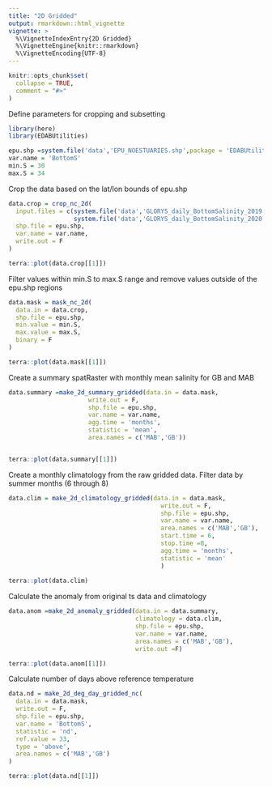 ```yaml
---
title: "2D Gridded"
output: rmarkdown::html_vignette
vignette: >
  %\VignetteIndexEntry{2D Gridded}
  %\VignetteEngine{knitr::rmarkdown}
  %\VignetteEncoding{UTF-8}
---
```


```r
knitr::opts_chunk$set(
  collapse = TRUE,
  comment = "#>"
)
```

Define parameters for cropping and subsetting
```r
library(here)
library(EDABUtilities)

epu.shp =system.file('data','EPU_NOESTUARIES.shp',package = 'EDABUtilities')
var.name = 'BottomS'
min.S = 30
max.S = 34

```

Crop the data based on the lat/lon bounds of epu.shp
```r

data.crop = crop_nc_2d(
  input.files = c(system.file('data','GLORYS_daily_BottomSalinity_2019.nc',package = 'EDABUtilities'),
                  system.file('data','GLORYS_daily_BottomSalinity_2020.nc',package = 'EDABUtilities')),
  shp.file = epu.shp,
  var.name = var.name,
  write.out = F
)

terra::plot(data.crop[[1]])
```
Filter values within min.S to max.S range and remove values outside of the epu.shp regions
```R

data.mask = mask_nc_2d(
  data.in = data.crop,
  shp.file = epu.shp,
  min.value = min.S,
  max.value = max.S,
  binary = F
)

terra::plot(data.mask[[1]])
```
Create a summary spatRaster with monthly mean salinity for GB and MAB

```R
data.summary =make_2d_summary_gridded(data.in = data.mask,
                      write.out = F,
                      shp.file = epu.shp,
                      var.name = var.name,
                      agg.time = 'months',
                      statistic = 'mean',
                      area.names = c('MAB','GB'))


terra::plot(data.summary[[1]])
```
Create a monthly climatology from the raw gridded data. Filter data by summer months (6 through 8)
``` R
data.clim = make_2d_climatology_gridded(data.in = data.mask,
                                          write.out = F,
                                          shp.file = epu.shp,
                                          var.name = var.name,
                                          area.names = c('MAB','GB'),
                                          start.time = 6, 
                                          stop.time =8,
                                          agg.time = 'months',
                                          statistic = 'mean'
                                          )
  
terra::plot(data.clim)
```

Calculate the anomaly from original ts data and climatology
```R
data.anom =make_2d_anomaly_gridded(data.in = data.summary,
                                   climatology = data.clim,
                                   shp.file = epu.shp,
                                   var.name = var.name,
                                   area.names = c('MAB','GB'),
                                   write.out =F)

terra::plot(data.anom[[1]])
```
Calculate number of days above reference temperature
```R
data.nd = make_2d_deg_day_gridded_nc(
  data.in = data.mask,
  write.out = F,
  shp.file = epu.shp,
  var.name = 'BottomS',
  statistic = 'nd',
  ref.value = 33,
  type = 'above',
  area.names = c('MAB','GB')
)

terra::plot(data.nd[[1]])
```